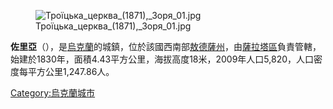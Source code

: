 [[Image:Троїцька_церква_(1871),_Зоря_01.jpg|right]]

{{coord|45|59|30|N|29|41|56|E|scale:30000|display=title}}

'''佐里亞'''（{{lang-uk|Зоря}}），是[[烏克蘭|烏克蘭]]的城鎮，位於該國西南部[[敖德薩州|敖德薩州]]，由[[薩拉塔區|薩拉塔區]]負責管轄，始建於1830年，面積4.43平方公里，海拔高度18米，2009年人口5,820，人口密度每平方公里1,247.86人。

{{Ukraine-geo-stub}}
[[Category:烏克蘭城市|Category:烏克蘭城市]]